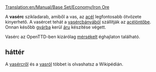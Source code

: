 [[Translation:en/Manual/Base Set/Economy/Iron Ore]]

{{hu/Rakomány|név=Vasérc
|kép=IronOre.png
|termeli=[[hu/Manual/Base Set/Economy/Vasércbánya|vasércbánya]] - kizárólag mérsékelt éghajlaton 
|fogadja=[[hu/Manual/Base Set/Economy/Acélöntő|acélöntő]]
}}

A '''vasérc''' szikladarab, amiből a vas, az [[hu/Manual/Base Set/Economy/Acél|acél]] legfontosabb ötvözete kinyerhető. A vasércet tehát a [[hu/Manual/Base Set/Economy/Vasércbánya|vasércbányából]] szállítják az [[hu/Manual/Base Set/Economy/Acélöntő|acélöntőbe]]. Onnan később [[hu/Manual/Base Set/Economy/Gyár|gyárba]] kerül [[hu/Manual/Base Set/Economy/Áru|áru]] készítése végett.

Vasérc az OpenTTD-ben kizárólag [[hu/Manual/Éghajlatok#Mérsékelt|mérsékelt]] éghajlaton található.


==háttér==
A [http://hu.wikipedia.org/wiki/Vasérc vasércről] és a [http://hu.wikipedia.org/wiki/Vas vasról] többet is olvashatsz a Wikipédián.

{{hu/Navbox Rakomány}}